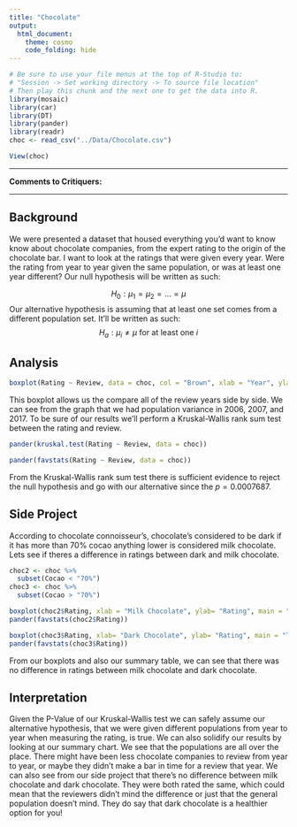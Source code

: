 ```yaml
---
title: "Chocolate"
output: 
  html_document:
    theme: cosmo
    code_folding: hide
---
```


```r
# Be sure to use your file menus at the top of R-Studio to:
# "Session -> Set working directory -> To source file location"
# Then play this chunk and the next one to get the data into R.
library(mosaic)
library(car)
library(DT)
library(pander)
library(readr)
choc <- read_csv("../Data/Chocolate.csv")
```

```r
View(choc)
```

----

<!-- Instructions:

 Use the Chocolate dataset and a Kruskal-Wallis Test(s) to answer an interesting question(s) that you come up with.
 
 About the dataset:
 
  * Company: Name of the company manufacturing the bar.

  * Orig: The specific geo-region of origin for the bar.

  * Review: Date of publication of the review.

  * Cocoa: Cocoa percentage (darkness) of the chocolate bar being reviewed.

  * Location: Manufacturer base country.

  * Rating: Expert rating for the bar.
      5= Elite (Transcending beyond the ordinary limits)
      4= Premium (Superior flavor development, character and style)
      3= Satisfactory(3.0) to praiseworthy(3.75) (well made with special qualities)
      2= Disappointing (Passable but contains at least one significant flaw)
      1= Unpleasant (mostly unpalatable)

   * Type: The variety (breed) of cocoa bean used, if provided.
   
   * BroadOrig: The broad geo-region of origin for the bean.

Note this dataset and description come from: © 2018 Kaggle Inc for further details visit:

[Kaggle.com](https://www.kaggle.com/rtatman/chocolate-bar-ratings/data)


If you want to give your critiquers some ideas about what you have questions on and would like help with, place those details here.-->
**Comments to Critiquers:** 



<!--End your comments to your critiquers before this line.-->

----

<!--Begin writing your Analysis after this point.-->

## Background
We were presented a dataset that housed everything you'd want to know know about chocolate companies, from the expert rating to the origin of the chocolate bar. I want to look at the ratings that were given every year. Were the rating from year to year given the same population, or was at least one year different?
Our null hypothesis will be written as such:


$$
  H_0: \mu_1 = \mu_2 = \ldots = \mu
$$
Our alternative hypothesis is assuming that at least one set comes from a different population set. It'll be written as such:
$$
  H_a: \mu_i \neq \mu \ \text{for at least one} \ i
$$


## Analysis

```r
boxplot(Rating ~ Review, data = choc, col = "Brown", xlab = "Year", ylab = "Rating", main = "Ratings Given Year to Year (2006-2017)")
```

This boxplot allows us the compare all of the review years side by side. We can see from the graph that we had population variance in 2006, 2007, and 2017. To be sure of our results we'll perform a Kruskal-Wallis rank sum test between the rating and review.


```r
pander(kruskal.test(Rating ~ Review, data = choc))

pander(favstats(Rating ~ Review, data = choc))
```

From the Kruskal-Wallis rank sum test there is sufficient evidence to reject the null hypothesis and go with our alternative since the $p = 0.0007687$.

## Side Project

According to chocolate connoisseur's, chocolate's considered to be dark if it has more than 70% cocao anything lower is considered milk chocolate. Lets see if theres a difference in ratings between dark and milk chocolate.

```r
choc2 <- choc %>% 
  subset(Cocao < "70%")
choc3 <- choc %>% 
  subset(Cocao > "70%")

boxplot(choc2$Rating, xlab = "Milk Chocolate", ylab= "Rating", main = "The Rating of Milk Chocolate (<70% Cocao)", col = "tan3")
pander(favstats(choc2$Rating))

boxplot(choc3$Rating, xlab= "Dark Chocolate", ylab= "Rating", main = "The Rating of Dark Chocolate (>70% Cocao)", col = "tan4")
pander(favstats(choc3$Rating))
```

From our boxplots and also our summary table, we can see that there was no difference in ratings between milk chocolate and dark chocolate.

## Interpretation

Given the P-Value of our Kruskal-Wallis test we can safely assume our alternative hypothesis, that we were given different populations from year to year when measuring the rating, is true. We can also solidify our results by looking at our summary chart. We see that the populations are all over the place. There might have been less chocolate companies to review from year to year, or maybe they didn't make a bar in time for a review that year. We can also see from our side project that there's no difference between milk chocolate and dark chocolate. They were both rated the same, which could mean that the reviewers didn't mind the difference or just that the general population doesn't mind. They do say that dark chocolate is a healthier option for you!

